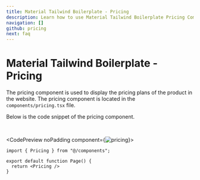 ```yaml
---
title: Material Tailwind Boilerplate - Pricing
description: Learn how to use Material Tailwind Boilerplate Pricing Component.
navigation: []
github: pricing
next: faq
---
```


# Material Tailwind Boilerplate - Pricing

The pricing component is used to display the pricing plans of the product in the website. The pricing component is located in the <Code>components/pricing.tsx</Code> file.

Below is the code snippet of the pricing component.

<br />

<CodePreview noPadding component={<Image src="/boilerplate/pricing.png" alt="pricing" width={1024} height={1024} className="w-full" />}>
```tsx
import { Pricing } from "@/components";

export default function Page() {
  return <Pricing />
}
```
</CodePreview>
